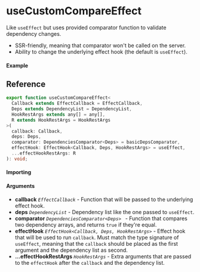 
<Meta title="Lifecycle/useCustomCompareEffect" component={Example} />

# useCustomCompareEffect

Like `useEffect` but uses provided comparator function to validate dependency changes.

- SSR-friendly, meaning that comparator won't be called on the server.
- Ability to change the underlying effect hook (the default is `useEffect`).

#### Example

<Canvas>
  <Story story={Example} inline />
</Canvas>

## Reference

```ts
export function useCustomCompareEffect<
  Callback extends EffectCallback = EffectCallback,
  Deps extends DependencyList = DependencyList,
  HookRestArgs extends any[] = any[],
  R extends HookRestArgs = HookRestArgs
>(
  callback: Callback,
  deps: Deps,
  comparator: DependenciesComparator<Deps> = basicDepsComparator,
  effectHook: EffectHook<Callback, Deps, HookRestArgs> = useEffect,
  ...effectHookRestArgs: R
): void;
```

#### Importing

<ImportPath />

#### Arguments

- **callback** _`EffectCallback`_ - Function that will be passed to the underlying effect hook.
- **deps** _`DependencyList`_ - Dependency list like the one passed to `useEffect`.
- **comparator** _`DependenciesComparator<Deps> `_ - Function that compares two dependency arrays,
  and returns `true` if they're equal.
- **effectHook** _`EffectHook<Callback, Deps, HookRestArgs>`_ - Effect hook that will be used to run
  `callback`. Must match the type signature of `useEffect`, meaning that the `callback` should be
  placed as the first argument and the dependency list as second.
- **...effectHookRestArgs** _`HookRestArgs`_ - Extra arguments that are passed to the `effectHook`
  after the `callback` and the dependency list.
